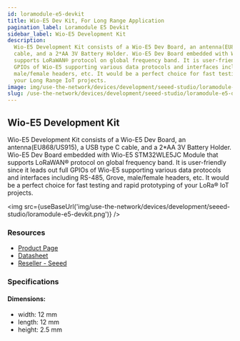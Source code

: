 ```yaml
---
id: loramodule-e5-devkit
title: Wio-E5 Dev Kit, For Long Range Application
pagination_label: Loramodule E5 Devkit
sidebar_label: Wio-E5 Development Kit
description:
  Wio-E5 Development Kit consists of a Wio-E5 Dev Board, an antenna(EU868/US915), a USB type C
  cable, and a 2*AA 3V Battery Holder. Wio-E5 Dev Board embedded with Wio-E5 STM32WLE5JC Module that
  supports LoRaWAN® protocol on global frequency band. It is user-friendly since it leads out full
  GPIOs of Wio-E5 supporting various data protocols and interfaces including RS-485, Grove,
  male/female headers, etc. It would be a perfect choice for fast testing and rapid prototyping of
  your Long Range IoT projects.
image: img/use-the-network/devices/development/seeed-studio/loramodule-e5.jpg
slug: /use-the-network/devices/development/seeed-studio/loramodule-e5-devkit
---
```



## Wio-E5 Development Kit

Wio-E5 Development Kit consists of a Wio-E5 Dev Board, an antenna(EU868/US915), a USB type C cable,
and a 2\*AA 3V Battery Holder. Wio-E5 Dev Board embedded with Wio-E5 STM32WLE5JC Module that
supports LoRaWAN® protocol on global frequency band. It is user-friendly since it leads out full
GPIOs of Wio-E5 supporting various data protocols and interfaces including RS-485, Grove,
male/female headers, etc. It would be a perfect choice for fast testing and rapid prototyping of
your LoRa® IoT projects.

<img
  src={useBaseUrl('img/use-the-network/devices/development/seeed-studio/loramodule-e5-devkit.png')}
/>

### Resources

- [Product Page](https://www.seeedstudio.com/LoRa-E5-Dev-Kit-p-4868.html)
- [Datasheet](https://files.seeedstudio.com/products/113990934/LoRa-E5%20Dev%20Board%20v1.0.pdf)
- [Reseller - Seeed](https://www.seeedstudio.com/LoRa-E5-Dev-Kit-p-4868.html)

### Specifications

#### Dimensions:

- width: 12 mm
- length: 12 mm
- height: 2.5 mm
